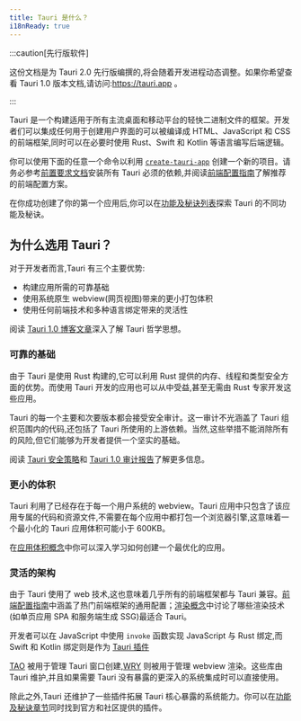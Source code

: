 ```yaml
---
title: Tauri 是什么？
i18nReady: true
---
```


:::caution[先行版软件]

这份文档是为 Tauri 2.0 先行版编撰的,将会随着开发进程动态调整。如果你希望查看 Tauri 1.0 版本文档,请访问:https://tauri.app 。

:::

Tauri 是一个构建适用于所有主流桌面和移动平台的轻快二进制文件的框架。开发者们可以集成任何用于创建用户界面的可以被编译成 HTML、JavaScript 和 CSS 的前端框架,同时可以在必要时使用 Rust、Swift 和 Kotlin 等语言编写后端逻辑。

你可以使用下面的任意一个命令以利用 [`create-tauri-app`](https://github.com/tauri-apps/create-tauri-app) 创建一个新的项目。请务必参考[前置要求文档](/zh-cn/start/prerequisites/)安装所有 Tauri 必须的依赖,并阅读[前端配置指南](/zh-cn/start/frontend/)了解推荐的前端配置方案。


<Cta />

在你成功创建了你的第一个应用后,你可以在[功能及秘诀列表](/zh-cn/plugin)探索 Tauri 的不同功能及秘诀。

## 为什么选用 Tauri？

对于开发者而言,Tauri 有三个主要优势:

- 构建应用所需的可靠基础
- 使用系统原生 webview(网页视图)带来的更小打包体积
- 使用任何前端技术和多种语言绑定带来的灵活性

阅读 [Tauri 1.0 博客文章](/blog/tauri-1-0)深入了解 Tauri 哲学思想。

### 可靠的基础

由于 Tauri 是使用 Rust 构建的,它可以利用 Rust 提供的内存、线程和类型安全方面的优势。而使用 Tauri 开发的应用也可以从中受益,甚至无需由 Rust 专家开发这些应用。

Tauri 的每一个主要和次要版本都会接受安全审计。这一审计不光涵盖了 Tauri 组织范围内的代码,还包括了 Tauri 所使用的上游依赖。当然,这些举措不能消除所有的风险,但它们能够为开发者提供一个坚实的基础。

阅读 [Tauri 安全策略](https://github.com/tauri-apps/tauri/security/policy)和 [Tauri 1.0 审计报告](https://github.com/tauri-apps/tauri/blob/dev/audits/Radically_Open_Security-v1-report.pdf)了解更多信息。

### 更小的体积

Tauri 利用了已经存在于每一个用户系统的 webview。Tauri 应用中只包含了该应用专属的代码和资源文件,不需要在每个应用中都打包一个浏览器引擎,这意味着一个最小化的 Tauri 应用体积可能小于 600KB。

在[应用体积概念](/concept/size)中你可以深入学习如何创建一个最优化的应用。

### 灵活的架构

由于 Tauri 使用了 web 技术,这也意味着几乎所有的前端框架都与 Tauri 兼容。[前端配置指南](/zh-cn/start/frontend/)中涵盖了热门前端框架的通用配置；[渲染概念](/concept/rendering)中讨论了哪些渲染技术(如单页应用 SPA 和服务端生成 SSG)最适合 Tauri。

开发者可以在 JavaScript 中使用 `invoke` 函数实现 JavaScript 与 Rust 绑定,而 Swift 和 Kotlin 绑定则是作为 [Tauri 插件](/zh-cn/develop/plugins/)

[TAO](https://github.com/tauri-apps/tao) 被用于管理 Tauri 窗口创建,[WRY](https://github.com/tauri-apps/wry) 则被用于管理 webview 渲染。这些库由 Tauri 维护,并且如果需要 Tauri 没有暴露的更深入的系统集成时可以直接使用。

除此之外,Tauri 还维护了一些插件拓展 Tauri 核心暴露的系统能力。你可以在[功能及秘诀章节](/zh-cn/plugin)同时找到官方和社区提供的插件。
